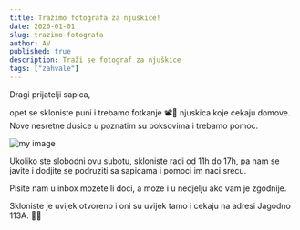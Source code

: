 ```yaml
---
title: Tražimo fotografa za njuškice!
date: 2020-01-01
slug: trazimo-fotografa
author: AV
published: true
description: Traži se fotograf za njuškice
tags: ["zahvale"]
---
```

Dragi prijatelji sapica,

opet se skloniste puni i trebamo fotkanje 📽📸 njuskica koje cekaju domove. Nove nesretne dusice u poznatim su boksovima i trebamo pomoc.

![my image](./fotkanje.jpg)

Ukoliko ste slobodni ovu subotu, skloniste radi od 11h do 17h, pa nam se javite i dodjite se podruziti sa sapicama i pomoci im naci srecu.

Pisite nam u inbox mozete li doci, a moze i u nedjelju ako vam je zgodnije.

Skloniste je uvijek otvoreno i oni su uvijek tamo i cekaju na adresi Jagodno 113A. 🐾🐾